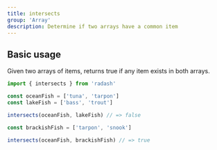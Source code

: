 ```yaml
---
title: intersects
group: 'Array'
description: Determine if two arrays have a common item
---
```


## Basic usage

Given two arrays of items, returns true if any item exists in both arrays.

```ts
import { intersects } from 'radash'

const oceanFish = ['tuna', 'tarpon']
const lakeFish = ['bass', 'trout']

intersects(oceanFish, lakeFish) // => false

const brackishFish = ['tarpon', 'snook']

intersects(oceanFish, brackishFish) // => true
```
